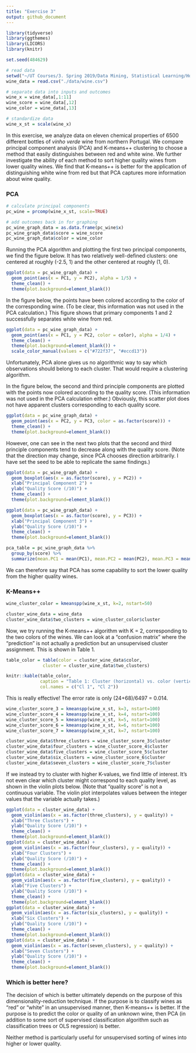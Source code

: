 ```yaml
---
title: "Exercise 3"
output: github_document
---
```


```r
library(tidyverse)
library(ggthemes)
library(LICORS)
library(knitr)

set.seed(484629)

# read data
setwd("~/UT Courses/3. Spring 2019/Data Mining, Statistical Learning/Homework/DataScienceCourseHomework/exercises-3")
wine_data = read.csv("./data/wine.csv")

# separate data into inputs and outcomes
wine_x = wine_data[,1:11]
wine_score = wine_data[,12]
wine_color = wine_data[,13]

# standardize data
wine_x_st = scale(wine_x)
```
In this exercise, we analyze data on eleven chemical properties of 6500 different bottles of *vinho verde* wine from northern Portugal. We compare principal component analysis (PCA) and K-means++ clustering to choose a method that easily distinguishes between red and white wine. We further investigate the ability of each method to sort higher quality wines from lower quality wines. We find that K-means++ is better for the application of distinguishing white wine from red but that PCA captures more information about wine quality.

### PCA

```r
# calculate principal components
pc_wine = prcomp(wine_x_st, scale=TRUE)

# add outcomes back in for graphing
pc_wine_graph_data = as.data.frame(pc_wine$x)
pc_wine_graph_data$score = wine_score
pc_wine_graph_data$color = wine_color
```

Running the PCA algorithm and plotting the first two principal components, we find the figure below. It has two relatively well-defined clusters: one centered at roughly (-2.5, 1) and the other centered at roughly (1, 0).

```r
ggplot(data = pc_wine_graph_data) +
  geom_point(aes(x = PC1, y = PC2), alpha = 1/5) +
  theme_clean() +
  theme(plot.background=element_blank())
```

In the figure below, the points have been colored according to the color of the corresponding wine. (To be clear, this information was not used in the PCA calculation.) This figure shows that primary components 1 and 2 successfully separates white wine from red.

```r
ggplot(data = pc_wine_graph_data) +
  geom_point(aes(x = PC1, y = PC2, color = color), alpha = 1/4) +
  theme_clean() +
  theme(plot.background=element_blank()) +
  scale_color_manual(values = c("#722f37", "#eccd13"))
```

Unfortunately, PCA alone gives us no algorithmic way to say which observations should belong to each cluster. That would require a clustering algorithm.

In the figure below, the second and third principle components are plotted with the points now colored according to the quality score. (This information was not used in the PCA calculation either.) Obviously, this scatter plot does not have apparent clusters corresponding to each quality score.

```r
ggplot(data = pc_wine_graph_data) +
  geom_point(aes(x = PC2, y = PC3, color = as.factor(score))) +
  theme_clean() +
  theme(plot.background=element_blank())
```

However, one can see in the next two plots that the second and third principle components tend to decrease along with the quality score. (Note that the direction may change, since PCA chooses direction arbitrarily. I have set the seed to be able to replicate the same findings.)

```r
ggplot(data = pc_wine_graph_data) +
  geom_boxplot(aes(x = as.factor(score), y = PC2)) +
  xlab("Principal Component 2") +
  ylab("Quality Score (/10)") + 
  theme_clean() +
  theme(plot.background=element_blank())
```

```r
ggplot(data = pc_wine_graph_data) +
  geom_boxplot(aes(x = as.factor(score), y = PC3)) +
  xlab("Principal Component 3") +
  ylab("Quality Score (/10)") +  
  theme_clean() +
  theme(plot.background=element_blank())
```

```r
pca_table = pc_wine_graph_data %>%
  group_by(score) %>%
  summarize(mean.PC1 = mean(PC1), mean.PC2 = mean(PC2), mean.PC3 = mean(PC3))
```

We can therefore say that PCA has some capability to sort the lower quality from the higher quality wines.

### K-Means++

```r
wine_cluster_color = kmeanspp(wine_x_st, k=2, nstart=50)

cluster_wine_data = wine_data
cluster_wine_data$two_clusters = wine_cluster_color$cluster
```

Now, we try running the K-means++ algorithm with K = 2, corresponding to the two colors of the wines. We can look at a "confusion matrix" where the "prediction" is not actually a prediction but an unsupervised cluster assignment. This is shown in Table 1.

```r
table_color = table(color = cluster_wine_data$color, 
              cluster = cluster_wine_data$two_clusters)

knitr::kable(table_color, 
             caption = "Table 1: Cluster (horizontal) vs. color (vertical)", 
             col.names = c("Cl 1", "Cl 2"))
```

This is really effective! The error rate is only (24+68)/6497 = 0.014.

```r
wine_cluster_score_3 = kmeanspp(wine_x_st, k=3, nstart=100)
wine_cluster_score_4 = kmeanspp(wine_x_st, k=4, nstart=100)
wine_cluster_score_5 = kmeanspp(wine_x_st, k=5, nstart=100)
wine_cluster_score_6 = kmeanspp(wine_x_st, k=6, nstart=100)
wine_cluster_score_7 = kmeanspp(wine_x_st, k=7, nstart=100)

cluster_wine_data$three_clusters = wine_cluster_score_3$cluster
cluster_wine_data$four_clusters = wine_cluster_score_4$cluster
cluster_wine_data$five_clusters = wine_cluster_score_5$cluster
cluster_wine_data$six_clusters = wine_cluster_score_6$cluster
cluster_wine_data$seven_clusters = wine_cluster_score_7$cluster
```

If we instead try to cluster with higher K-values, we find little of interest. It's not even clear which cluster might correspond to each quality level, as shown in the violin plots below. (Note that "quality score" is not a continuous variable. The violin plot interpolates values between the integer values that the variable actually takes.)

```r
ggplot(data = cluster_wine_data) +
  geom_violin(aes(x = as.factor(three_clusters), y = quality)) +
  xlab("Three Clusters") +
  ylab("Quality Score (/10)") +
  theme_clean() +
  theme(plot.background=element_blank())
ggplot(data = cluster_wine_data) +
  geom_violin(aes(x = as.factor(four_clusters), y = quality)) +
  xlab("Four Clusters") +
  ylab("Quality Score (/10)") +
  theme_clean() +
  theme(plot.background=element_blank())
ggplot(data = cluster_wine_data) +
  geom_violin(aes(x = as.factor(five_clusters), y = quality)) +
  xlab("Five Clusters") +
  ylab("Quality Score (/10)") +
  theme_clean() +
  theme(plot.background=element_blank())
ggplot(data = cluster_wine_data) +
  geom_violin(aes(x = as.factor(six_clusters), y = quality)) +
  xlab("Six Clusters") +
  ylab("Quality Score (/10)") +  
  theme_clean() +
  theme(plot.background=element_blank())
ggplot(data = cluster_wine_data) +
  geom_violin(aes(x = as.factor(seven_clusters), y = quality)) +
  xlab("Seven Clusters") +
  ylab("Quality Score (/10)") +  
  theme_clean() +
  theme(plot.background=element_blank())
```

### Which is better here?

The decision of which is better ultimately depends on the purpose of this dimensionality-reduction technique. If the purpose is to classify wines as "red" or "white" in an unsupervised manner, then K-means++ is better. If the purpose is to predict the color or quality of an unknown wine, then PCA (in addition to some sort of supervised classification algorithm such as classification trees or OLS regression) is better.

Neither method is particularly useful for unsupervised sorting of wines into higher or lower quality. 